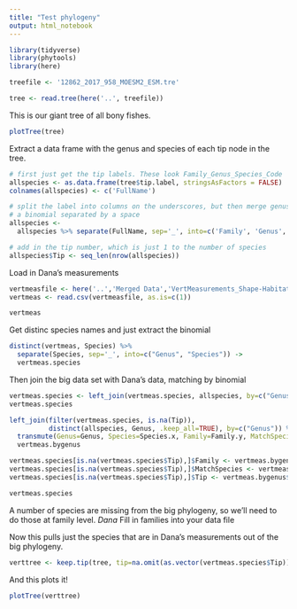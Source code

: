 ```yaml
---
title: "Test phylogeny"
output: html_notebook
---
```


```r
library(tidyverse)
library(phytools)
library(here)
```

```r
treefile <- '12862_2017_958_MOESM2_ESM.tre'
```

```r
tree <- read.tree(here('..', treefile))
```

This is our giant tree of all bony fishes.
```r
plotTree(tree)
```

Extract a data frame with the genus and species of each tip node in the tree.
```r
# first just get the tip labels. These look Family_Genus_Species_Code
allspecies <- as.data.frame(tree$tip.label, stringsAsFactors = FALSE) 
colnames(allspecies) <- c('FullName')

# split the label into columns on the underscores, but then merge genus and species again into
# a binomial separated by a space
allspecies <- 
  allspecies %>% separate(FullName, sep='_', into=c('Family', 'Genus', 'Species'), extra='drop')

# add in the tip number, which is just 1 to the number of species
allspecies$Tip <- seq_len(nrow(allspecies))
```

Load in Dana's measurements
```r
vertmeasfile <- here('..','Merged Data','VertMeasurements_Shape-Habitat.csv')
vertmeas <- read.csv(vertmeasfile, as.is=c(1))
```

```r
vertmeas
```

Get distinc species names and just extract the binomial
```r
distinct(vertmeas, Species) %>%
  separate(Species, sep='_', into=c("Genus", "Species")) ->
  vertmeas.species
```

Then join the big data set with Dana's data, matching by binomial
```r
vertmeas.species <- left_join(vertmeas.species, allspecies, by=c("Genus", "Species"))
vertmeas.species
```

```r
left_join(filter(vertmeas.species, is.na(Tip)),
          distinct(allspecies, Genus, .keep_all=TRUE), by=c("Genus")) %>%
  transmute(Genus=Genus, Species=Species.x, Family=Family.y, MatchSpecies=Species.y, Tip=Tip.y) ->
  vertmeas.bygenus
```

```r
vertmeas.species[is.na(vertmeas.species$Tip),]$Family <- vertmeas.bygenus$Family
vertmeas.species[is.na(vertmeas.species$Tip),]$MatchSpecies <- vertmeas.bygenus$MatchSpecies
vertmeas.species[is.na(vertmeas.species$Tip),]$Tip <- vertmeas.bygenus$Tip

vertmeas.species
```

A number of species are missing from the big phylogeny, so we'll need to do those at family level.
*Dana* Fill in families into your data file

Now this pulls just the species that are in Dana's measurements out of the big phylogeny.
```r
verttree <- keep.tip(tree, tip=na.omit(as.vector(vertmeas.species$Tip)))
```

And this plots it!
```r
plotTree(verttree)
```

